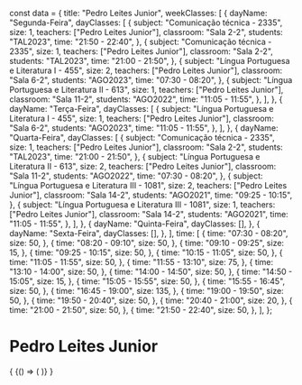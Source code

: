 const data = {
  title: "Pedro Leites Junior",
  weekClasses: [
    {
      dayName: "Segunda-Feira",
      dayClasses: [
        {
          subject: "Comunicação técnica - 2335",
          size: 1,
          teachers: ["Pedro Leites Junior"],
          classroom: "Sala 2-2",
          students: "TAL2023",
          time: "21:50 - 22:40",
        },
        {
          subject: "Comunicação técnica - 2335",
          size: 1,
          teachers: ["Pedro Leites Junior"],
          classroom: "Sala 2-2",
          students: "TAL2023",
          time: "21:00 - 21:50",
        },
        {
          subject: "Língua Portuguesa e Literatura I - 455",
          size: 2,
          teachers: ["Pedro Leites Junior"],
          classroom: "Sala 6-2",
          students: "AGO2023",
          time: "07:30 - 08:20",
        },
        {
          subject: "Língua Portuguesa e Literatura II - 613",
          size: 1,
          teachers: ["Pedro Leites Junior"],
          classroom: "Sala 11-2",
          students: "AGO2022",
          time: "11:05 - 11:55",
        },
      ],
    },
    {
      dayName: "Terça-Feira",
      dayClasses: [
        {
          subject: "Língua Portuguesa e Literatura I - 455",
          size: 1,
          teachers: ["Pedro Leites Junior"],
          classroom: "Sala 6-2",
          students: "AGO2023",
          time: "11:05 - 11:55",
        },
      ],
    },
    {
      dayName: "Quarta-Feira",
      dayClasses: [
        {
          subject: "Comunicação técnica - 2335",
          size: 1,
          teachers: ["Pedro Leites Junior"],
          classroom: "Sala 2-2",
          students: "TAL2023",
          time: "21:00 - 21:50",
        },
        {
          subject: "Língua Portuguesa e Literatura II - 613",
          size: 2,
          teachers: ["Pedro Leites Junior"],
          classroom: "Sala 11-2",
          students: "AGO2022",
          time: "07:30 - 08:20",
        },
        {
          subject: "Língua Portuguesa e Literatura III - 1081",
          size: 2,
          teachers: ["Pedro Leites Junior"],
          classroom: "Sala 14-2",
          students: "AGO2021",
          time: "09:25 - 10:15",
        },
        {
          subject: "Língua Portuguesa e Literatura III - 1081",
          size: 1,
          teachers: ["Pedro Leites Junior"],
          classroom: "Sala 14-2",
          students: "AGO2021",
          time: "11:05 - 11:55",
        },
      ],
    },
    {
      dayName: "Quinta-Feira",
      dayClasses: [],
    },
    {
      dayName: "Sexta-Feira",
      dayClasses: [],
    },
  ],
  time: [
    {
      time: "07:30 - 08:20",
      size: 50,
    },
    {
      time: "08:20 - 09:10",
      size: 50,
    },
    {
      time: "09:10 - 09:25",
      size: 15,
    },
    {
      time: "09:25 - 10:15",
      size: 50,
    },
    {
      time: "10:15 - 11:05",
      size: 50,
    },
    {
      time: "11:05 - 11:55",
      size: 50,
    },
    {
      time: "11:55 - 13:10",
      size: 75,
    },
    {
      time: "13:10 - 14:00",
      size: 50,
    },
    {
      time: "14:00 - 14:50",
      size: 50,
    },
    {
      time: "14:50 - 15:05",
      size: 15,
    },
    {
      time: "15:05 - 15:55",
      size: 50,
    },
    {
      time: "15:55 - 16:45",
      size: 50,
    },
    {
      time: "16:45 - 19:00",
      size: 135,
    },
    {
      time: "19:00 - 19:50",
      size: 50,
    },
    {
      time: "19:50 - 20:40",
      size: 50,
    },
    {
      time: "20:40 - 21:00",
      size: 20,
    },
    {
      time: "21:00 - 21:50",
      size: 50,
    },
    {
      time: "21:50 - 22:40",
      size: 50,
    },
  ],
};

# Pedro Leites Junior

<div>
  {
    <BrowserOnly>
      {() => (
        <Grid
          title={data.title}
          weekClasses={data.weekClasses}
          time={data.time}
        />
      )}
    </BrowserOnly>
  }
</div>
